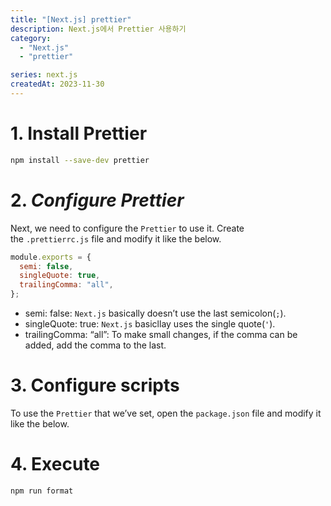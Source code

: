 ```yaml
---
title: "[Next.js] prettier"
description: Next.js에서 Prettier 사용하기
category: 
  - "Next.js"
  - "prettier"

series: next.js
createdAt: 2023-11-30
---
```


# 1. Install Prettier

```bash showLineNumbers
npm install --save-dev prettier
```

# 2. **_Configure Prettier_**

Next, we need to configure the `Prettier` to use it. Create the `.prettierrc.js` file and modify it like the below.

```jsx:.prettierrc.js showLineNumbers
module.exports = {
  semi: false,
  singleQuote: true,
  trailingComma: "all",
};

```

- semi: false: `Next.js` basically doesn’t use the last semicolon(`;`).
- singleQuote: true: `Next.js` basicllay uses the single quote(`'`).
- trailingComma: “all”: To make small changes, if the comma can be added, add the comma to the last.

# 3. **Configure scripts**

To use the `Prettier` that we’ve set, open the `package.json` file and modify it like the below.

# 4. Execute

```jsx
npm run format
```